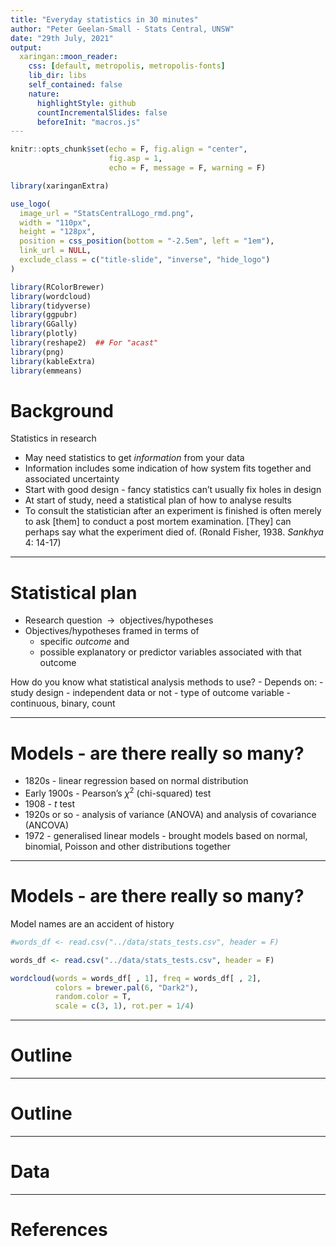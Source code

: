 ```yaml
---
title: "Everyday statistics in 30 minutes"
author: "Peter Geelan-Small - Stats Central, UNSW"
date: "29th July, 2021"
output:
  xaringan::moon_reader:
    css: [default, metropolis, metropolis-fonts]
    lib_dir: libs
    self_contained: false
    nature:
      highlightStyle: github
      countIncrementalSlides: false
      beforeInit: "macros.js"
---
```




```r

knitr::opts_chunk$set(echo = F, fig.align = "center", 
                      fig.asp = 1,
                      echo = F, message = F, warning = F)

```




```r

library(xaringanExtra)

use_logo(
  image_url = "StatsCentralLogo_rmd.png",
  width = "110px",
  height = "128px",
  position = css_position(bottom = "-2.5em", left = "1em"),
  link_url = NULL,
  exclude_class = c("title-slide", "inverse", "hide_logo")
)

```




```r

library(RColorBrewer)
library(wordcloud)
library(tidyverse)
library(ggpubr)
library(GGally)
library(plotly)
library(reshape2)  ## For "acast"
library(png)
library(kableExtra)
library(emmeans)

```


<style type="text/css">
.remark-slide-content {
  font-size: 28px;
  padding: 1em 1em 1em 1em;
}
</style>



# Background

Statistics in research

- May need statistics to get *information* from your data
- Information includes some indication of how system fits together and associated uncertainty
- Start with good design - fancy statistics can't usually fix holes in design
- At start of study, need a statistical plan of how to analyse results
- To consult the statistician after an experiment is finished is often merely to ask [them] to conduct a post mortem examination. [They] can perhaps say what the experiment died of. (Ronald Fisher, 1938. *Sankhya* 4: 14-17)

---

# Statistical plan

- Research question $\;\rightarrow\;$ objectives/hypotheses
- Objectives/hypotheses framed in terms of 
    - specific *outcome* and 
    - possible explanatory or predictor variables associated with that outcome
    
How do you know what statistical analysis methods to use?
- Depends on:
    - study design - independent data or not
    - type of outcome variable - continuous, binary, count


---

# Models - are there really so many?


- 1820s - linear regression based on normal distribution
- Early 1900s - Pearson's $\chi^2$ (chi-squared) test
- 1908 - $t$ test
- 1920s or so - analysis of variance (ANOVA) and analysis of covariance (ANCOVA)
- 1972 - generalised linear models - brought models based on normal, binomial, Poisson and other distributions together


---
 
# Models - are there really so many?

Model names are an accident of history


```r

#words_df <- read.csv("../data/stats_tests.csv", header = F)

words_df <- read.csv("../data/stats_tests.csv", header = F)

wordcloud(words = words_df[ , 1], freq = words_df[ , 2],
          colors = brewer.pal(6, "Dark2"),
          random.color = T,
          scale = c(3, 1), rot.per = 1/4)

```



---

# Outline



---

# Outline



---

# Data

---


# References




